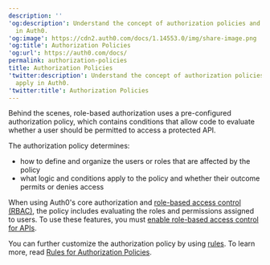 ---
description: ''
'og:description': Understand the concept of authorization policies and how they apply
  in Auth0.
'og:image': https://cdn2.auth0.com/docs/1.14553.0/img/share-image.png
'og:title': Authorization Policies
'og:url': https://auth0.com/docs/
permalink: authorization-policies
title: Authorization Policies
'twitter:description': Understand the concept of authorization policies and how they
  apply in Auth0.
'twitter:title': Authorization Policies
---
Behind the scenes, role-based authorization uses a pre-configured authorization policy, which contains conditions that allow code to evaluate whether a user should be permitted to access a protected API.

The authorization policy determines:

* how to define and organize the users or roles that are affected by the policy
* what logic and conditions apply to the policy and whether their outcome permits or denies access

When using Auth0's core authorization and [role-based access control (RBAC)](/docs/manage-users/access-control/rbac), the policy includes evaluating the roles and permissions assigned to users. To use these features, you must [enable role-based access control for APIs](/docs/get-started/apis/enable-role-based-access-control-for-apis).

You can further customize the authorization policy by using [rules](/docs/customize/rules). To learn more, read [Rules for Authorization Policies](/docs/manage-users/access-control/rules-for-authorization-policies).